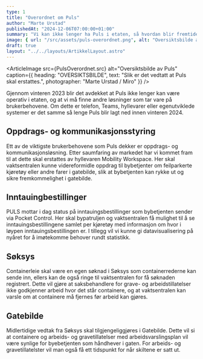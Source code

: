 ```yaml
---
type: 1
title: "Overordnet om Puls"
author: "Marte Urstad"
publishedAt: "2024-12-06T07:00:00+01:00"
summary: "Vi kan ikke lenger ha Puls i etaten, så hvordan blir fremtiden?"
image: { url: "/src/assets/puls-overordnet.png", alt: "Oversiktsbilde av Puls", height: "500px" }
draft: true
layout: "../../layouts/ArtikkelLayout.astro"
---
```


<ArticleImage src={PulsOverordnet.src} alt="Oversiktsbilde av Puls" caption={{
  heading: "OVERSIKTSBILDE",
  text: "Slik er det vedtatt at Puls skal erstattes.",
  photographer: "Marte Urstad / Miro"
}} />

Gjennom vinteren 2023 blir det avdekket at Puls ikke lenger kan være operativ i etaten, og at vi må finne andre løsninger som tar vare på brukerbehovene. 
Om dette er telefon, Teams, hyllevarer eller egenutviklede systemer er det samme så lenge Puls blir lagt ned innen vinteren 2024. 

## Oppdrags- og kommunikasjonsstyring
Ett av de viktigste brukerbehovene som Puls dekker er oppdrags- og kommunikasjonsløsning. Etter saumfaring av markedet har vi kommet fram til at dette skal erstattes av hyllevaren Mobility Workspace.
Her skal vaktsentralen kunne videreformidle oppdrag til bybetjenter om feilparkerte kjøretøy eller andre farer i gatebilde, slik at bybetjenten kan rykke ut og sikre fremkommelighet i gatebilde. 

## Inntauingbestillinger 
PULS mottar i dag status på inntauingsbestillinger som bybetjenten sender via Pocket Control. Her skal bypatruljen og vaktsentralen få mulighet til å se inntauingsbestillingene samlet per kjøretøy med informasjon om hvor i løypen inntauingsbestillingen er. I tillegg vil vi kunne gi datavisualisering på nyåret for å imøtekomme behover rundt statistikk. 

## Søksys
Containerleie skal være en egen søknad i Søksys som containerrederne kan sende inn, ellers kan de også ringe til vaktsentralen for få søknaden registrert. Dette vil gjøre 
at saksbehandlere for grave- og arbeidstillatelser ikke godkjenner arbeid hvor det står containere, og at vaktsentralen kan varsle om at containere må fjernes før arbeid kan gjøres. 

## Gatebilde

Midlertidige vedtak fra Søksys skal tilgjengeliggjøres i Gatebilde. Dette vil si at containere og arbeids- og gravetillatelser med arbeidsvarslingsplan vil være synlige for byebetjenten som håndhever i gaten. For arbeids- og gravetillatelster vil man også få ett tidspunkt 
for når skiltene er satt ut.

